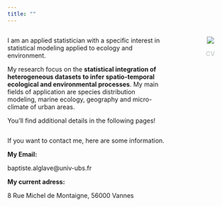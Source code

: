 ```yaml
---
title: ""
---
```


:::: {.columns}
::: {.column width="75%"}

I am an applied statistician with a specific interest in statistical modeling applied to ecology and environment. 

My research focus on the **statistical integration of heterogeneous datasets to infer spatio-temporal ecological and environmental processes**. My main fields of application are species distribution  modeling, marine ecology, geography and micro-climate of urban areas.

You'll find additional details in the following pages!

:::
::: {.column width="5%"}

:::
::: {.column width="20%"}
<center>
![](ressource/images/baptiste_alglave.jpg)

<a href="ressource/pdf/cv_baptiste_alglave.pdf" style="color:#d0d3d4;font-weight:bold;text-decoration:none">CV</a>
</center>
:::
::::


If you want to contact me, here are some information.

**My Email:**

baptiste.alglave@univ-ubs.fr


**My current adress:**

8 Rue Michel de Montaigne, 56000 Vannes
